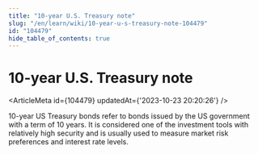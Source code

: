 ```yaml
---
title: "10-year U.S. Treasury note"
slug: "/en/learn/wiki/10-year-u-s-treasury-note-104479"
id: "104479"
hide_table_of_contents: true
---
```



# 10-year U.S. Treasury note

<ArticleMeta id={104479} updatedAt={'2023-10-23 20:20:26'} />
<div className='border-solid border-b border-t-0 my-4 border-[var(--ifm-color-gray-300)]' />

10-year US Treasury bonds refer to bonds issued by the US government with a term of 10 years. It is considered one of the investment tools with relatively high security and is usually used to measure market risk preferences and interest rate levels.
